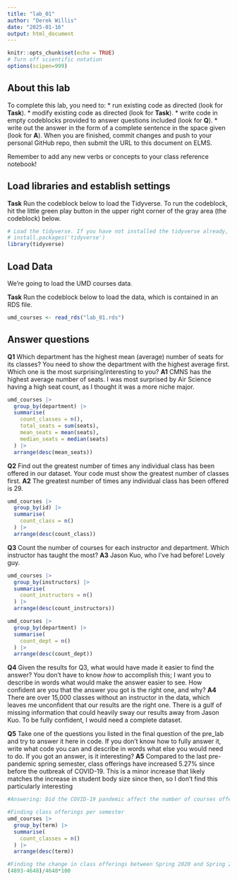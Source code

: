 ```yaml
---
title: "lab_01"
author: "Derek Willis"
date: "2025-01-16"
output: html_document
---
```


```r
knitr::opts_chunk$set(echo = TRUE)
# Turn off scientific notation
options(scipen=999)
```

## About this lab

To complete this lab, you need to: \* run existing code as directed (look for **Task**). \* modify existing code as directed (look for **Task**). \* write code in empty codeblocks provided to answer questions included (look for **Q**). \* write out the answer in the form of a complete sentence in the space given (look for **A**). When you are finished, commit changes and push to your personal GitHub repo, then submit the URL to this document on ELMS.

Remember to add any new verbs or concepts to your class reference notebook!

## Load libraries and establish settings

**Task** Run the codeblock below to load the Tidyverse. To run the codeblock, hit the little green play button in the upper right corner of the gray area (the codeblock) below.

```r
# Load the tidyverse. If you have not installed the tidyverse already, remove the # from the next line and run it first.  
# install.packages('tidyverse')
library(tidyverse)
```

## Load Data

We're going to load the UMD courses data.

**Task** Run the codeblock below to load the data, which is contained in an RDS file.

```r
umd_courses <- read_rds("lab_01.rds")
```

## Answer questions

**Q1** Which department has the highest mean (average) number of seats for its classes? You need to show the department with the highest average first. Which one is the most surprising/interesting to you? **A1** CMNS has the highest average number of seats. I was most surprised by Air Science having a high seat count, as I thought it was a more niche major. 

```r
umd_courses |>
  group_by(department) |>
  summarise(
    count_classes = n(),
    total_seats = sum(seats),
    mean_seats = mean(seats),
    median_seats = median(seats)
  ) |>
  arrange(desc(mean_seats))
```

**Q2** Find out the greatest number of times any individual class has been offered in our dataset. Your code must show the greatest number of classes first.
**A2** The greatest number of times any individual class has been offered is 29.

```r
umd_courses |>
  group_by(id) |>
  summarise(
    count_class = n()
  ) |>
  arrange(desc(count_class))
```

**Q3** Count the number of courses for each instructor and department. Which instructor has taught the most?
**A3** Jason Kuo, who I've had before! Lovely guy. 

```r
umd_courses |>
  group_by(instructors) |>
  summarise(
    count_instructors = n()
  ) |>
  arrange(desc(count_instructors))

umd_courses |>
  group_by(department) |>
  summarise(
    count_dept = n()
  ) |>
  arrange(desc(count_dept))
```

**Q4** Given the results for Q3, what would have made it easier to find the answer? You don't have to know *how* to accomplish this; I want you to describe in words what would make the answer easier to see. How confident are you that the answer you got is the right one, and why? **A4** There are over 15,000 classes without an instructor in the data, which leaves me unconfident that our results are the right one. There is a gulf of missing information that could heavily sway our results away from Jason Kuo. To be fully confident, I would need a complete dataset.

**Q5** Take one of the questions you listed in the final question of the pre_lab and try to answer it here in code. If you don't know how to fully answer it, write what code you can and describe in words what else you would need to do. If you got an answer, is it interesting? **A5** Compared to the last pre-pandemic spring semester, class offerings have increased 5.27% since before the outbreak of COVID-19. This is a minor increase that likely matches the increase in student body size since then, so I don't find this particularly interesting

```r
#Answering: Did the COVID-19 pandemic affect the number of courses offered in a semester, or the number of seats in those courses?

#Finding class offerings per semester
umd_courses |>
  group_by(term) |>
  summarise(
    count_classes = n()
  ) |>
  arrange(desc(term))

#Finding the change in class offerings between Spring 2020 and Spring 2025. 
(4893-4648)/4648*100
```
